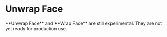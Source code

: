 
<Reference shortcut="" command="Unwrap Face" button="" />

# Unwrap Face

<Callout type="warning" emoji="⚠️">
    **Unwrap Face** and **Wrap Face** are still experimental. They are not yet ready for production use.
</Callout>